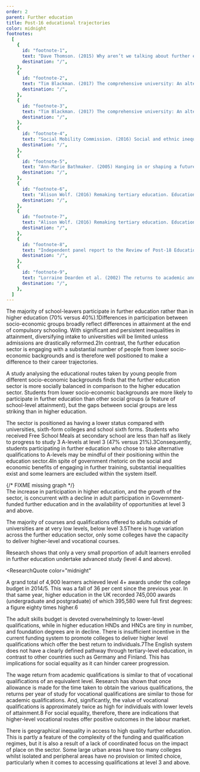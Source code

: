 ```yaml
---
order: 2
parent: Further education
title: Post-16 educational trajectories
color: midnight
footnotes:
  [
    {
      id: "footnote-1",
      text: "Dave Thomson. (2015) Why aren’t we talking about further education and social mobility? Education Data Lab.",
      destination: "/",
    },
    {
      id: "footnote-2",
      text: "Tim Blackman. (2017) The comprehensive university: An alternative to social stratification by academic selection. HEPI Occasional Paper 17. Tom Sperlinger, Josie McLellan and Richard Pettigrew. (2018) Who are universities for? Re-making higher education. Bristol University Press",
      destination: "/",
    },
    {
      id: "footnote-3",
      text: "Tim Blackman. (2017) The comprehensive university: An alternative to social stratification by academic selection. HEPI Occasional Paper 17. Tom Sperlinger, Josie McLellan and Richard Pettigrew. (2018) Who are universities for? Re-making higher education. Bristol University Press",
      destination: "/",
    },
    {
      id: "footnote-4",
      text: "Social Mobility Commission. (2016) Social and ethnic inequalities in choice available and choices made at age 16.",
      destination: "/",
    },
    {
      id: "footnote-5",
      text: "Ann-Marie Bathmaker. (2005) Hanging in or shaping a future: Defining a role for vocationally related learning in a ‘knowledge’ society. Journal of Education Policy. 20.",
      destination: "/",
    },
    {
      id: "footnote-6",
      text: "Alison Wolf. (2016) Remaking tertiary education. Education Policy Institute.",
      destination: "/",
    },
    {
      id: "footnote-7",
      text: "Alison Wolf. (2016) Remaking tertiary education. Education Policy Institute, p.19.",
      destination: "/",
    },
    {
      id: "footnote-8",
      text: "Independent panel report to the Review of Post-18 Education and Funding. (2019).",
      destination: "/",
    },
    {
      id: "footnote-9",
      text: "Lorraine Dearden et al. (2002) The returns to academic and vocational qualifications in Britain. Bulletin of Economic Research. 54:3.",
      destination: "/",
    },
  ]
---
```


The majority of school-leavers participate in further education rather than in
higher education (70% versus 40%).<FootnoteLink
linkId="footnote-1">1</FootnoteLink>Differences in participation between
socio-economic groups broadly reflect differences in attainment at the end of
compulsory schooling. With significant and persistent inequalities in
attainment, diversifying intake to universities will be limited unless
admissions are drastically reformed.<FootnoteLink
linkId="footnote-2">2</FootnoteLink>In contrast, the further education sector is
engaging with a substantial number of people from lower socio-economic
backgrounds and is therefore well positioned to make a difference to their
career trajectories.

<ResearchImage
  objectPosition="right"
  imageName="post-16-educational-trajectories-1.jpg"
/>

A study analysing the educational routes taken by young people from different
socio-economic backgrounds finds that the further education sector is more
socially balanced in comparison to the higher education sector. Students from
lower socio-economic backgrounds are more likely to participate in further
education than other social groups (a feature of school-level attainment), but
the gaps between social groups are less striking than in higher education.

The sector is positioned as having a lower status compared with universities,
sixth-form colleges and school sixth forms. Students who received Free School
Meals at secondary school are less than half as likely to progress to study 3
A-levels at level 3 (47% versus 21%).<FootnoteLink
linkId="footnote-3">3</FootnoteLink>Consequently, students participating in
further education who chose to take alternative qualifications to A-levels may
be mindful of their positioning within the education sector.<FootnoteLink
linkId="footnote-4">4</FootnoteLink>In spite of government rhetoric on the
social and economic benefits of engaging in further training, substantial
inequalities exist and some learners are excluded within the system itself.

<div>
  {/* FIXME missing graph */}
</div>

<div>
The increase in participation in higher education, and the growth of the sector,
is concurrent with a decline in adult participation in Government-funded further
education and in the availability of opportunities at level 3 and above.

The majority of courses and qualifications offered to adults outside of
universities are at very low levels, below level 3.<FootnoteLink
linkId="footnote-5">5</FootnoteLink>There is huge variation across the further
education sector, only some colleges have the capacity to deliver higher-level
and vocational courses.

Research shows that only a very small proportion of adult learners enrolled in
further education undertake advanced study (level 4 and above).

</div>


<ResearchQuote
  color="midnight"
>
  A grand total of 4,900 learners achieved level 4+ awards under the college
  budget in 2014/5. This was a fall of 36 per cent since the previous year. In
  that same year, higher education in the UK recorded 745,000 awards
  (undergraduate and postgraduate) of which 395,580 were full first degrees: a
  figure eighty times higher.<FootnoteLink linkId="footnote-6">6</FootnoteLink>
</ResearchQuote>

<ResearchImage imageName="post-16-educational-trajectories-2.jpg" />

The adult skills budget is devoted overwhelmingly to lower-level qualifications,
while in higher education HNDs and HNCs are tiny in number, and foundation
degrees are in decline. There is insufficient incentive in the current funding
system to promote colleges to deliver higher level qualifications which offer
the best return to individuals.<FootnoteLink
linkId="footnote-7">7</FootnoteLink>The English system does not have a clearly
defined pathway through tertiary-level education, in contrast to other countries
such as Germany and Finland. This has implications for social equality as it can
hinder career progression.

The wage return from academic qualifications is similar to that of vocational
qualifications of an equivalent level. Research has shown that once allowance is
made for the time taken to obtain the various qualifications, the returns per
year of study for vocational qualifications are similar to those for academic
qualifications. And, significantly, the value of vocational qualifications is
approximately twice as high for individuals with lower levels of
attainment.<FootnoteLink linkId="footnote-8">8</FootnoteLink> For social
equality, therefore, there are indications that higher-level vocational routes
offer positive outcomes in the labour market.

There is geographical inequality in access to high quality further education.
This is partly a feature of the complexity of the funding and qualification
regimes, but it is also a result of a lack of coordinated focus on the impact of
place on the sector. Some large urban areas have too many colleges whilst
isolated and peripheral areas have no provision or limited choice, particularly
when it comes to accessing qualifications at level 3 and above.